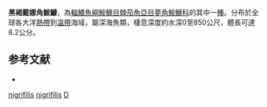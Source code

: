{{Speciesbox
| taxon = Danaphryne nigrifilis
| image = Danaphryne nigrifilis.jpg
| image_caption = 
| status = NE
| status_system = IUCN3.1
| binomial_authority = [[Regan|Regan]] & [[Trewavas|Trewavas]], 1932
| synonyms = 
}}

'''黑褐戴娜角鮟鱇'''，為[[輻鰭魚綱|輻鰭魚綱]][[鮟鱇目|鮟鱇目]][[棘茄魚亞目|棘茄魚亞目]][[夢角鮟鱇科|夢角鮟鱇科]]的其中一[[種|種]]。分布於全球各大洋[[熱帶|熱帶]]到[[溫帶|溫帶]]海域，屬深海魚類，棲息深度約水深0至850公尺，體長可達8.2公分。

==参考文献==
*{{FishBase_species|genus=Danaphryne|species=nigrifilis|year=2011|month=12}}

{{Taxonbar}}

[[Category:夢角鮟鱇科|nigrifilis]]
[[Category:戴娜角鮟鱇屬|nigrifilis]]
[[Category:1932年描述的魚類|D]]